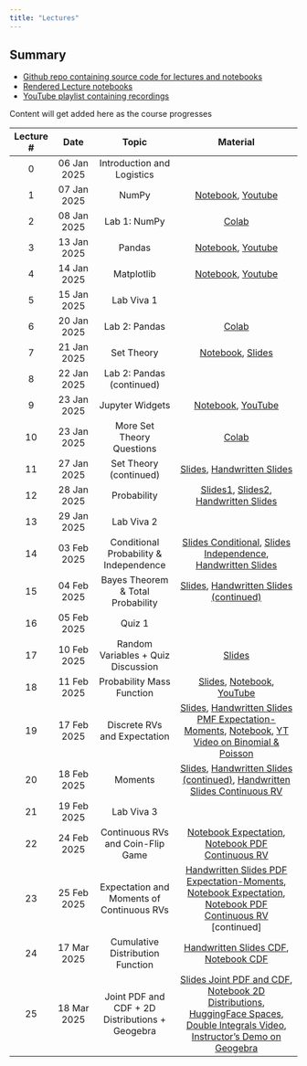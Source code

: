 ```yaml
---
title: "Lectures"
---
```


::: {.callout-tip}
## Summary

* [Github repo containing source code for lectures and notebooks](https://github.com/nipunbatra/psdv-teaching)
* [Rendered Lecture notebooks](https://nipunbatra.github.io/psdv-teaching/notebooks.html)
* [YouTube playlist containing recordings](https://www.youtube.com/watch?v=CAzR00au0T0&list=PLftoLyLEwECCTFpc8_-gV8NqG_LgdL3Uy&index=1) 

Content will get added here as the course progresses

:::


| Lecture # |    Date     | Topic          | Material | 
| :----: | :--------: | :-----------------: |:----------------------------:| 
|     0     | 06 Jan 2025 | Introduction and Logistics |  
|1| 07 Jan 2025| NumPy| <a href="https://nipunbatra.github.io/psdv-teaching/notebooks/intro-numpy.html" target="_blank">Notebook</a>, <a href="https://www.youtube.com/watch?v=CAzR00au0T0" target="_blank">Youtube</a> |
|2| 08 Jan 2025| Lab 1: NumPy| <a href="https://colab.research.google.com/drive/169vg_FV35sJ8irVXU82RrTwlR762Ph2g?usp=sharing" target="_blank">Colab</a> |
|3| 13 Jan 2025| Pandas| <a href="https://nipunbatra.github.io/psdv-teaching/notebooks/introduction-pandas.html" target="_blank">Notebook</a>, <a href="https://www.youtube.com/watch?v=iaQDhwFkAhA" target="_blank">Youtube</a> |
|4| 14 Jan 2025| Matplotlib| <a href="https://nipunbatra.github.io/psdv-teaching/notebooks/introduction-matplotlib.html" target="_blank">Notebook</a>, <a href="https://www.youtube.com/watch?v=ERu46g5EzVk" target="_blank">Youtube</a> |
|5| 15 Jan 2025| Lab Viva 1|
|6| 20 Jan 2025| Lab 2: Pandas| <a href="https://colab.research.google.com/drive/1pmt8hSfwzhp8ke3uXsGrOt4XELdoTmr1?usp=sharing" target="_blank">Colab</a> |
|7| 21 Jan 2025| Set Theory| <a href="https://nipunbatra.github.io/psdv-teaching/notebooks/set.html" target="_blank">Notebook</a>, <a href="https://probability4datascience.com/slides/Slide_2_01.pdf" target="_blank">Slides</a> |
|8| 22 Jan 2025| Lab 2: Pandas (continued)|
|9| 23 Jan 2025| Jupyter Widgets| <a href="https://nipunbatra.github.io/psdv-teaching/notebooks/widgets.html" target="_blank">Notebook</a>, <a href="https://www.youtube.com/watch?v=BJAaZaKxf00" target="_blank">YouTube</a> |
|10| 23 Jan 2025| More Set Theory Questions | <a href="https://colab.research.google.com/drive/1RrjF2VZDcst0iUgW5zrpsBy-VWUfjtkJ?usp=sharing" target="_blank">Colab</a> |
|11| 27 Jan 2025| Set Theory (continued)| <a href="https://probability4datascience.com/slides/Slide_2_01.pdf" target="_blank">Slides</a>, <a href="./slides/Set-Theory_27Jan.pdf" target="_blank">Handwritten Slides</a> |
|12| 28 Jan 2025| Probability| <a href="https://probability4datascience.com/slides/Slide_2_02.pdf" target="_blank">Slides1</a>, <a href="https://probability4datascience.com/slides/Slide_2_03.pdf" target="_blank">Slides2</a>, <a href="./slides/Probability_28Jan.pdf" target="_blank">Handwritten Slides</a> |
|13| 29 Jan 2025| Lab Viva 2|
|14| 03 Feb 2025| Conditional Probability & Independence | <a href="https://probability4datascience.com/slides/Slide_2_04.pdf" target="_blank">Slides Conditional</a>, <a href="https://probability4datascience.com/slides/Slide_2_05.pdf" target="_blank">Slides Independence</a>, <a href="./slides/Conditional_Bayes_3_4Feb.pdf" target="_blank">Handwritten Slides</a> |
|15| 04 Feb 2025| Bayes Theorem & Total Probability | <a href="https://probability4datascience.com/slides/Slide_2_06.pdf" target="_blank">Slides</a>, <a href="./slides/Conditional_Bayes_3_4Feb.pdf" target="_blank">Handwritten Slides (continued)</a> |
|16| 05 Feb 2025| Quiz 1|
|17| 10 Feb 2025| Random Variables + Quiz Discussion | <a href="https://probability4datascience.com/slides/Slide_3_01.pdf" target="_blank">Slides</a> |
|18| 11 Feb 2025| Probability Mass Function | <a href="https://probability4datascience.com/slides/Slide_3_02.pdf" target="_blank">Slides</a>, <a href="https://nipunbatra.github.io/psdv-teaching/notebooks/pmf-discrete.html" target="_blank">Notebook</a>, <a href="https://www.youtube.com/watch?v=_VU6QMC6XE0" target="_blank">YouTube</a> |
|19| 17 Feb 2025| Discrete RVs and Expectation | <a href="https://probability4datascience.com/slides/Slide_3_04.pdf" target="_blank">Slides</a>, <a href="./slides/Expectation-Moments-PMF_17_18Feb.pdf" target="_blank">Handwritten Slides PMF Expectation-Moments</a>, <a href="https://nipunbatra.github.io/psdv-teaching/notebooks/expectation.html" target="_blank">Notebook</a>, <a href="https://www.youtube.com/watch?v=sVBOSwT5K8I" target="_blank">YT Video on Binomial & Poisson</a> |
|20| 18 Feb 2025| Moments | <a href="https://probability4datascience.com/slides/Slide_3_05.pdf" target="_blank">Slides</a>, <a href="./slides/Expectation-Moments-PMF_17_18Feb.pdf" target="_blank">Handwritten Slides (continued)</a>, <a href="./slides/PDF.pdf" target="_blank">Handwritten Slides Continuous RV</a> |
|21| 19 Feb 2025| Lab Viva 3|
|22| 24 Feb 2025| Continuous RVs and Coin-Flip Game | <a href="https://nipunbatra.github.io/psdv-teaching/notebooks/expectation.html" target="_blank">Notebook Expectation</a>, <a href="https://nipunbatra.github.io/psdv-teaching/notebooks/pdf-continuous.html" target="_blank">Notebook PDF Continuous RV</a> |
|23| 25 Feb 2025| Expectation and Moments of Continuous RVs | <a href="./slides/Expectation-Moment-PDF_24_25Feb.pdf" target="_blank">Handwritten Slides PDF Expectation-Moments</a>, <a href="https://nipunbatra.github.io/psdv-teaching/notebooks/expectation.html" target="_blank">Notebook Expectation</a>, <a href="https://nipunbatra.github.io/psdv-teaching/notebooks/pdf-continuous.html" target="_blank">Notebook PDF Continuous RV</a> [continued] |
|24| 17 Mar 2025| Cumulative Distribution Function | <a href="./slides/CDF_17Mar.pdf" target="_blank">Handwritten Slides CDF</a>, <a href="https://nipunbatra.github.io/psdv-teaching/notebooks/cdf.html" target="_blank">Notebook CDF</a> |
|25| 18 Mar 2025| Joint PDF and CDF + 2D Distributions + Geogebra | <a href="https://probability4datascience.com/slides/Slide_5_01.pdf" target="_blank">Slides Joint PDF and CDF</a>, <a href="https://nipunbatra.github.io/psdv-teaching/notebooks/2d-distributions.html" target="_blank">Notebook 2D Distributions</a>, <a href="https://huggingface.co/spaces/Nipun/2d-distributions" target="_blank">HuggingFace Spaces</a>, <a href="https://www.youtube.com/watch?v=gifQWtTWqEY" target="_blank">Double Integrals Video</a>, <a href="https://www.youtube.com/watch?v=UuoVhUqWAFc" target="_blank">Instructor's Demo on Geogebra</a> |